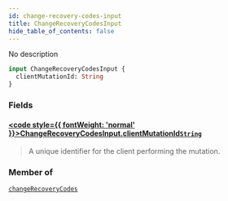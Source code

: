 ```yaml
---
id: change-recovery-codes-input
title: ChangeRecoveryCodesInput
hide_table_of_contents: false
---
```








No description

```graphql
input ChangeRecoveryCodesInput {
  clientMutationId: String
}
```


### Fields

#### [<code style={{ fontWeight: 'normal' }}>ChangeRecoveryCodesInput.<b>clientMutationId</b></code>](#)<Bullet />[`String`](/gql-api/scalars/string) <Badge class="secondary" text="scalar"/>
> A unique identifier for the client performing the mutation.
> 



### Member of

[`changeRecoveryCodes`](/gql-api/mutations/change-recovery-codes)  <Badge className="secondary" text="mutation"/>



